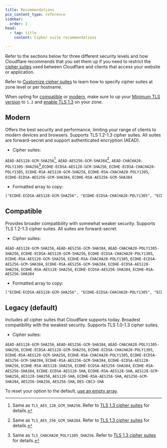 ```yaml
---
title: Recommendations
pcx_content_type: reference
sidebar:
  order: 2
head:
  - tag: title
    content: Cipher suite recommendations

---
```



Refer to the sections below for three different security levels and how Cloudflare recommends that you set them up if you need to restrict the [cipher suites](/ssl/edge-certificates/additional-options/cipher-suites/) used between Cloudflare and clients that access your website or application.

Refer to [Customize cipher suites](/ssl/edge-certificates/additional-options/cipher-suites/customize-cipher-suites/) to learn how to specify cipher suites at zone level or per hostname.

When opting for [compatible](#compatible) or [modern](#modern), make sure to up your [Minimum TLS version](/ssl/edge-certificates/additional-options/minimum-tls/) to `1.2` and [enable TLS 1.3](/ssl/edge-certificates/additional-options/tls-13/#enable-tls-13) on your zone.

## Modern

Offers the best security and performance, limiting your range of clients to modern devices and browsers. Supports TLS 1.2-1.3 cipher suites. All suites are forward-secret and support authenticated encryption (AEAD).

* Cipher suites:

`AEAD-AES128-GCM-SHA256`[^1], `AEAD-AES256-GCM-SHA384`[^2], `AEAD-CHACHA20-POLY1305-SHA256`[^3],`ECDHE-ECDSA-AES128-GCM-SHA256`, `ECDHE-ECDSA-CHACHA20-POLY1305`, `ECDHE-RSA-AES128-GCM-SHA256`, `ECDHE-RSA-CHACHA20-POLY1305`, `ECDHE-ECDSA-AES256-GCM-SHA384`, `ECDHE-RSA-AES256-GCM-SHA384`

* Formatted array to copy:

<Render file="ciphers-tls-13-array-callout" />

```txt
["ECDHE-ECDSA-AES128-GCM-SHA256", "ECDHE-ECDSA-CHACHA20-POLY1305", "ECDHE-RSA-AES128-GCM-SHA256", "ECDHE-RSA-CHACHA20-POLY1305", "ECDHE-ECDSA-AES256-GCM-SHA384", "ECDHE-RSA-AES256-GCM-SHA384"]
```

## Compatible

Provides broader compatibility with somewhat weaker security. Supports TLS 1.2-1.3 cipher suites. All suites are forward-secret.

* Cipher suites:

`AEAD-AES128-GCM-SHA256`, `AEAD-AES256-GCM-SHA384`, `AEAD-CHACHA20-POLY1305-SHA256`, `ECDHE-ECDSA-AES128-GCM-SHA256`, `ECDHE-ECDSA-CHACHA20-POLY1305`, `ECDHE-RSA-AES128-GCM-SHA256`, `ECDHE-RSA-CHACHA20-POLY1305`, `ECDHE-ECDSA-AES256-GCM-SHA384`, `ECDHE-RSA-AES256-GCM-SHA384`, `ECDHE-ECDSA-AES128-SHA256`, `ECDHE-RSA-AES128-SHA256`, `ECDHE-ECDSA-AES256-SHA384`, `ECDHE-RSA-AES256-SHA384`

* Formatted array to copy:

<Render file="ciphers-tls-13-array-callout" />

```txt
["ECDHE-ECDSA-AES128-GCM-SHA256", "ECDHE-ECDSA-CHACHA20-POLY1305", "ECDHE-RSA-AES128-GCM-SHA256", "ECDHE-RSA-CHACHA20-POLY1305", "ECDHE-ECDSA-AES256-GCM-SHA384", "ECDHE-RSA-AES256-GCM-SHA384", "ECDHE-ECDSA-AES128-SHA256", "ECDHE-RSA-AES128-SHA256", "ECDHE-ECDSA-AES256-SHA384", "ECDHE-RSA-AES256-SHA384"]
```

## Legacy (default)

Includes all cipher suites that Cloudflare supports today. Broadest compatibility with the weakest security. Supports TLS 1.0-1.3 cipher suites.

* Cipher suites:

`AEAD-AES128-GCM-SHA256`, `AEAD-AES256-GCM-SHA384`, `AEAD-CHACHA20-POLY1305-SHA256`, `ECDHE-ECDSA-AES128-GCM-SHA256`, `ECDHE-ECDSA-CHACHA20-POLY1305`, `ECDHE-RSA-AES128-GCM-SHA256`, `ECDHE-RSA-CHACHA20-POLY1305`, `ECDHE-ECDSA-AES256-GCM-SHA384`, `ECDHE-RSA-AES256-GCM-SHA384`, `ECDHE-ECDSA-AES128-SHA256`, `ECDHE-RSA-AES128-SHA256`, `ECDHE-ECDSA-AES256-SHA384`, `ECDHE-RSA-AES256-SHA384`, `ECDHE-ECDSA-AES128-SHA`, `ECDHE-RSA-AES128-SHA`, `AES128-GCM-SHA256`, `AES128-SHA256`, `AES128-SHA`, `ECDHE-RSA-AES256-SHA`, `AES256-GCM-SHA384`, `AES256-SHA256`, `AES256-SHA`, `DES-CBC3-SHA`

To reset your option to the default, [use an empty array](/ssl/edge-certificates/additional-options/cipher-suites/customize-cipher-suites/#reset-to-default-values).

[^1]: Same as `TLS_AES_128_GCM_SHA256`. Refer to [TLS 1.3 cipher suites](/ssl/edge-certificates/additional-options/cipher-suites/#tls-13) for details.
[^2]: Same as `TLS_AES_256_GCM_SHA384`. Refer to [TLS 1.3 cipher suites](/ssl/edge-certificates/additional-options/cipher-suites/#tls-13) for details.
[^3]: Same as `TLS_CHACHA20_POLY1305_SHA256`. Refer to [TLS 1.3 cipher suites](/ssl/edge-certificates/additional-options/cipher-suites/#tls-13) for details.